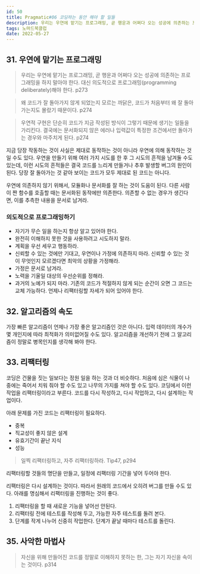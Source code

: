 ```yaml
---
id: 50
title: Pragmatic#06 코딩하는 동안 해야 할 일들
description: 우리는 우연에 맡기는 프로그래밍, 곧 행운과 어쩌다 오는 성공에 의존하는 프로그래밍을 하지 말아야 한다. 대신 의도적으로 프로그래밍(programming deliberately)해야 한다.
tags: 노마드북클럽
date: 2022-05-27
---
```






## 31. 우연에 맡기는 프로그래밍

> 우리는 우연에 맡기는 프로그래밍, 곧 행운과 어쩌다 오는 성공에 의존하는 프로그래밍을 하지 말아야 한다. 대신 의도적으로 프로그래밍(programming deliberately)해야 한다. p273

> 왜 코드가 잘 돌아가지 않게 되었는지 모르는 까닭은, 코드가 처음부터 왜 잘 돌아가는지도 몰랐기 때문이다. p274

> 우연적 구현은 단순히 코드가 지금 작성된 방식이 그렇기 때문에 생기는 일들을 가리킨다. 결국에는 문서화되지 않은 에러나 입력값이 특정한 조건에서만 돌아가는 경우와 마주치게 된다. p274

지금 당장 작동하는 것이 사실은 제대로 동작하는 것이 아니라 우연에 의해 동작하는 것일 수도 있다. 우연을 만들기 위해 여러 가지 시도를 한 후 그 시도의 흔적을 남겨둘 수도 있는데, 이런 시도의 흔적들은 결국 코드를 느리게 만들거나 추후 발생할 버그의 원인이 된다. 당장 잘 돌아가는 것 같아 보이는 코드가 모두 제대로 된 코드는 아니다.

우연에 의존하지 않기 위해서, 모듈화나 문서화를 잘 하는 것이 도움이 된다. 다른 사람이 짠 함수를 호출할 때는 문서화된 동작에만 의존한다. 의존할 수 없는 경우가 생긴다면, 이를 추측한 내용을 문서로 남겨라.

### 의도적으로 프로그래밍하기

- 자기가 무슨 일을 하는지 항상 알고 있어야 한다.
- 완전히 이해하지 못한 것을 사용하려고 시도하지 말라.
- 계획을 우선 세우고 행동하라.
- 신뢰할 수 있는 것에만 기대고, 우연이나 가정에 의존하지 마라. 신뢰할 수 있는 것이 무엇인지 모르겠다면 최악의 상황을 가정해라.
- 가정은 문서로 남겨라.
- 노력을 기울일 대상의 우선순위를 정해라.
- 과거의 노예가 되지 마라. 기존의 코드가 적절하지 않게 되는 순간이 오면 그 코드는 교체 가능하다. 언제나 리팩터링할 자세가 되어 있어야 한다.

## 32. 알고리즘의 속도

가장 빠른 알고리즘이 언제나 가장 좋은 알고리즘인 것은 아니다. 입력 데이터의 개수가 몇 개인지에 따라 최적화가 의미없어질 수도 있다. 알고리즘을 개선하기 전에 그 알고리즘이 정말로 병목인지를 생각해 봐야 한다.

## 33. 리팩터링

코딩은 건물을 짓는 일보다는 정원 일을 하는 것과 더 비슷하다. 처음에 심은 식물이 나중에는 죽어서 치워 줘야 할 수도 있고 나무의 가지를 쳐야 할 수도 있다. 코딩에서 이런 작업을 리팩터링이라고 부른다. 코드를 다시 작성하고, 다시 작업하고, 다시 설계하는 작업이다.

아래 문제를 가진 코드는 리팩터링이 필요하다.

- 중복
- 직교성이 좋지 않은 설계
- 유효기간이 끝난 지식
- 성능

> 일찍 리팩터링하고, 자주 리팩터링하라. Tip47, p294

리팩터링할 것들의 명단을 만들고, 일정에 리팩터링 기간을 넣어 두어야 한다.

리팩터링은 다시 설계하는 것이다. 따라서 원래의 코드에서 오히려 버그를 만들 수도 있다. 아래를 명심해서 리팩터링을 진행하는 것이 좋다.

1. 리팩터링을 할 때 새로운 기능을 넣어선 안된다.
2. 리팩터링 전에 테스트를 작성해 두고, 가능한 자주 테스트를 돌려 본다.
3. 단계를 작게 나누어 신중히 작업한다. 단계가 끝날 때마다 테스트를 돌린다.


## 35. 사악한 마법사

> 자신을 위해 만들어진 코드를 정말로 이해하지 못하는 한, 그는 자기 자신을 속이는 것이다. p314



